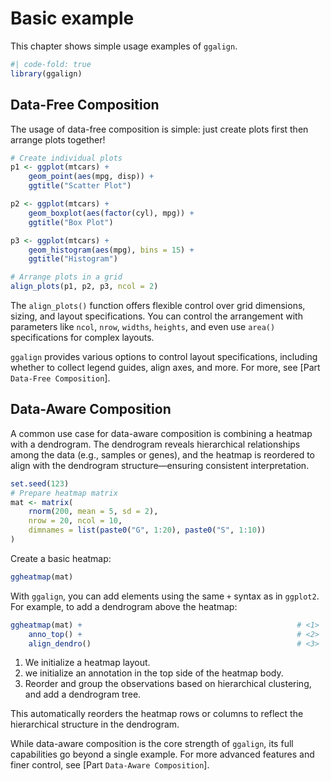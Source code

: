 # Basic example

This chapter shows simple usage examples of `ggalign`.

```r
#| code-fold: true
library(ggalign)
```

## Data-Free Composition
The usage of data-free composition is simple: just create plots first then
arrange plots together!

```r
# Create individual plots
p1 <- ggplot(mtcars) +
    geom_point(aes(mpg, disp)) +
    ggtitle("Scatter Plot")

p2 <- ggplot(mtcars) +
    geom_boxplot(aes(factor(cyl), mpg)) +
    ggtitle("Box Plot")

p3 <- ggplot(mtcars) +
    geom_histogram(aes(mpg), bins = 15) +
    ggtitle("Histogram")

# Arrange plots in a grid
align_plots(p1, p2, p3, ncol = 2)
```

The `align_plots()` function offers flexible control over grid dimensions,
sizing, and layout specifications. You can control the arrangement with
parameters like `ncol`, `nrow`, `widths`, `heights`, and even use `area()`
specifications for complex layouts.

`ggalign` provides various options to control layout specifications, including
whether to collect legend guides, align axes, and more. For more, see [Part
`Data-Free Composition`].

## Data-Aware Composition

A common use case for data-aware composition is combining a heatmap with a
dendrogram. The dendrogram reveals hierarchical relationships among the data
(e.g., samples or genes), and the heatmap is reordered to align with the
dendrogram structure—ensuring consistent interpretation.

```r
set.seed(123)
# Prepare heatmap matrix
mat <- matrix(
    rnorm(200, mean = 5, sd = 2),
    nrow = 20, ncol = 10,
    dimnames = list(paste0("G", 1:20), paste0("S", 1:10))
)
```

Create a basic heatmap:
```r
ggheatmap(mat)
```

With `ggalign`, you can add elements using the same `+` syntax as in `ggplot2`.
For example, to add a dendrogram above the heatmap:
```r
ggheatmap(mat) +                                                # <1>
    anno_top() +                                                # <2>
    align_dendro()                                              # <3>
```

  1. We initialize a heatmap layout.
  2. we initialize an annotation in the top side of the heatmap body.
  3. Reorder and group the observations based on hierarchical clustering, and
  add a dendrogram tree.

This automatically reorders the heatmap rows or columns to reflect the
hierarchical structure in the dendrogram.

While data-aware composition is the core strength of `ggalign`, its full
capabilities go beyond a single example. For more advanced features and finer
control, see [Part `Data-Aware Composition`].
